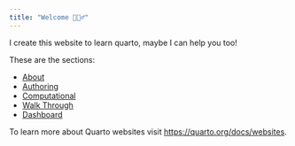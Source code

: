 ```yaml
---
title: "Welcome 🙋🏽‍♂️"
---
```


I create this website to learn quarto, maybe I can help you too! 

These are the sections:

- [About](about.qmd)
- [Authoring](authoring.qmd)
- [Computational](computational.qmd)
- [Walk Through](walkthrough.qmd)
- [Dashboard](https://angelofgdsantos.quarto.pub/development-indicators/)


To learn more about Quarto websites visit <https://quarto.org/docs/websites>.

